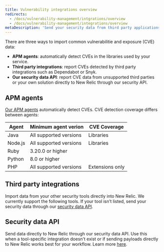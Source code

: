 ```yaml
---
title: Vulnerability integrations overview
redirects:
  - /docs/vulnerability-management/intgrations/overview
  - /docs/vulnerability-management/integrations/overview
metaDescription: 'Send your security data from third party applications, APM agents, or through our security data API.'
---
```


There are three ways to import common vulnerabilitie and exposure (CVE) data:

- **APM agents**: automatically detect CVEs in the libraries used by your service.
- **Third party integrations**: report CVEs detected by third party integrations such as Dependabot or Snyk. 
- **Our security data API**: report CVE data from unsupported third parties or your own solution directly to New Relic through our security API.

## APM agents



[Our APM agents](/docs/apm/new-relic-apm/getting-started/introduction-apm/) automatically detect CVEs. CVE detection coverage differs between agents:

<table>
  <thead>
    <tr>
      <th style={{ width: "200px" }}>
        Agent
      </th>
      <th>
        Minimum agent verion
      </th>
      <th>
        CVE Coverage
      </th>
    </tr>
  </thead>
    <tbody>
    <tr>
      <td>
        Java
      </td>
      <td>
        All supported versions
      </td>
      <td>
        Libraries
      </td>
    </tr>
    <tr>
      <td>Node.js</td>
      <td>All supported versions</td>
      <td>Libraries</td>
    </tr>
    <tr>
      <td>Ruby</td>
      <td>3.20.0 or higher</td>
      <td></td>
    </tr>
    <tr>
      <td>Python</td>   
      <td>8.0 or higher</td>
      <td></td>
    </tr>
    <tr>
      <td>PHP</td>    
      <td>All supported versions</td>
      <td>Extensions only</td>
    </tr>
    </tbody>
</table>


## Third party integrations

Import data from your other security tools directly into New Relic. We currently support the following tools. If your tool isn’t listed, send your security data through our [security data API](/docs/vulnerability-management/integrations/security-data-api).

<TechTileGrid>
  <TechTile
    name="AWS Security Hub"
    to="https://newrelic.com/instant-observability/security-events"
  />
  <TechTile
    name="Dependabot"
    to="https://newrelic.com/instant-observability/github-dependabot"
  />
    <TechTile
    name="Snyk"
    to="https://newrelic.com/instant-observability/snyk"
  />
</TechTileGrid>

## Security data API

Send data directly to New Relic through our security data API. Use this when a tool-specific integration doesn't exist or if sending payloads directly to New Relic works best for your workflow. Learn more [here](/docs/vulnerability-management/integrations/security-data-api).
